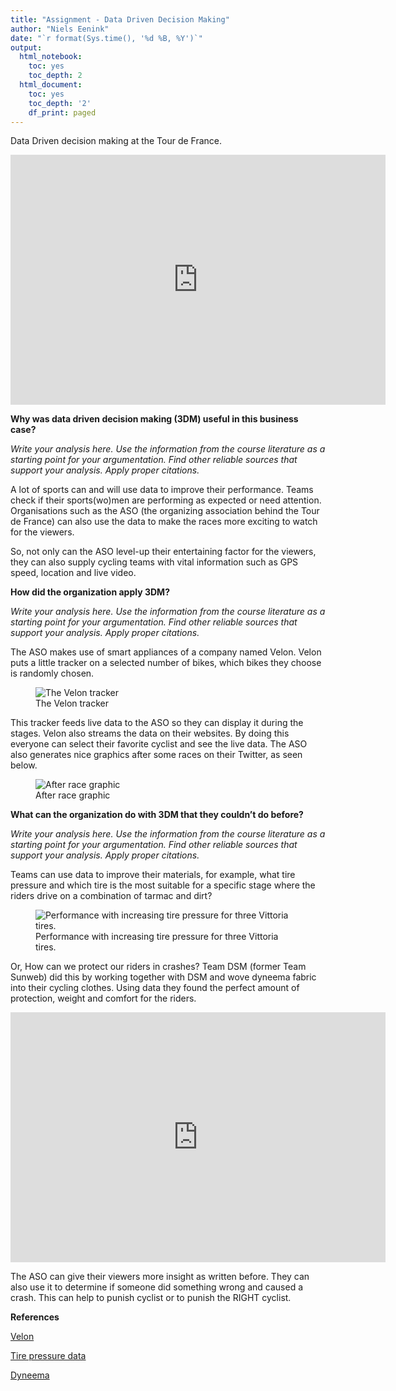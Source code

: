 ```yaml
---
title: "Assignment - Data Driven Decision Making"
author: "Niels Eenink"
date: "`r format(Sys.time(), '%d %B, %Y')`"
output:
  html_notebook:
    toc: yes
    toc_depth: 2
  html_document:
    toc: yes
    toc_depth: '2'
    df_print: paged
---
```


Data Driven decision making at the Tour de France.

<iframe width="600" height="400" src="https://www.youtube.com/embed/6Quj7AiH9tA?start=56" title="YouTube video player" frameborder="0" allow="accelerometer; autoplay; clipboard-write; encrypted-media; gyroscope; picture-in-picture" allowfullscreen data-external="1"></iframe>


**Why was data driven decision making (3DM) useful in this business case?**

*Write your analysis here. Use the information from the course literature as a starting point for your argumentation. Find other reliable sources that support your analysis. Apply proper citations.*

A lot of sports can and will use data to improve their performance. Teams check if their sports(wo)men are performing as expected or need attention. Organisations such as the ASO (the organizing association behind the Tour de France) can also use the data to make the races more exciting to watch for the viewers.

So, not only can the ASO level-up their entertaining factor for the viewers, they can also supply cycling teams with vital information such as GPS speed, location and live video.

**How did the organization apply 3DM?**

*Write your analysis here. Use the information from the course literature as a starting point for your argumentation. Find other reliable sources that support your analysis. Apply proper citations.*

The ASO makes use of smart appliances of a company named Velon. Velon puts a little tracker on a selected number of bikes, which bikes they choose is randomly chosen.

![The Velon tracker](https://images.squarespace-cdn.com/content/v1/5c6d81d87d0c91244a74be71/1551209313039-BV60R3OWN9FFSVB19GVN/Device+on+bike+1500x2000.jpg?format=500w)

This tracker feeds live data to the ASO so they can display it during the stages. Velon also streams the data on their websites. By doing this everyone can select their favorite cyclist and see the live data.
The ASO also generates nice graphics after some races on their Twitter, as seen below.

![After race graphic](https://images.squarespace-cdn.com/content/v1/5c6d81d87d0c91244a74be71/1551210296746-FI3ZZMRJ1VF9JID0HJ53/IMG_2201.JPG?format=500w)

**What can the organization do with 3DM that they couldn’t do before?**

*Write your analysis here. Use the information from the course literature as a starting point for your argumentation. Find other reliable sources that support your analysis. Apply proper citations.*

Teams can use data to improve their materials, for example, what tire pressure and which tire is the most suitable for a specific stage where the riders drive on a combination of tarmac and dirt?

![Performance with increasing tire pressure for three Vittoria tires.](https://www.renehersecycles.com/wp-content/uploads/2015/01/tire_pressure-600x240.jpg)

Or, How can we protect our riders in crashes? Team DSM (former Team Sunweb) did this by working together with DSM and wove dyneema fabric into their cycling clothes. Using data they found the perfect amount of protection, weight and comfort for the riders.

<iframe width="600" height="400" src="https://www.youtube.com/embed/qV1cGum_egQ" title="YouTube video player" frameborder="0" allow="accelerometer; autoplay; clipboard-write; encrypted-media; gyroscope; picture-in-picture" allowfullscreen data-external="1"></iframe>

The ASO can give their viewers more insight as written before. They can also use it to determine if someone did something wrong and caused a crash. This can help to punish cyclist or to punish the RIGHT cyclist.

**References**

[Velon](https://www.velon.cc/about-velon)

[Tire pressure data](https://www.renehersecycles.com/tire-pressure-data-and-details/)

[Dyneema](https://www.velonews.com/events/tour-de-france/team-sunweb-jerseys-feature-dyneema-for-added-protection/)